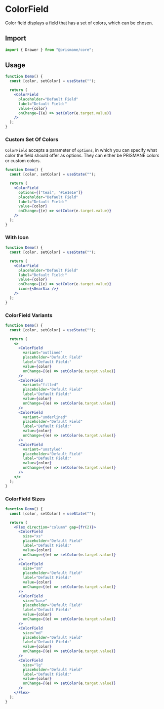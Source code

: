 # ColorField

Color field displays a field that has a set of colors, which can be chosen.

## Import

```js
import { Drawer } from "@prismane/core";
```

## Usage

```jsx
function Demo() {
  const [color, setColor] = useState("");

  return (
    <ColorField
      placeholder="Default Field"
      label="Default Field:"
      value={color}
      onChange={(e) => setColor(e.target.value)}
    />
  );
}
```

### Custom Set Of Colors

`ColorField` accepts a parameter of `options`, in which you can specify what color the field should offer as options. They can either be PRISMANE colors or custom colors.

```jsx
function Demo() {
  const [color, setColor] = useState("");

  return (
    <ColorField
      options={["teal", "#1e1e1e"]}
      placeholder="Default Field"
      label="Default Field:"
      value={color}
      onChange={(e) => setColor(e.target.value)}
    />
  );
}
```

### With Icon

```jsx
function Demo() {
  const [color, setColor] = useState("");

  return (
    <ColorField
      placeholder="Default Field"
      label="Default Field:"
      value={color}
      onChange={(e) => setColor(e.target.value)}
      icon={<GearSix />}
    />
  );
}
```

### ColorField Variants

```jsx
function Demo() {
  const [color, setColor] = useState("");

  return (
    <>
      <ColorField
        variant="outlined"
        placeholder="Default Field"
        label="Default Field:"
        value={color}
        onChange={(e) => setColor(e.target.value)}
      />
      <ColorField
        variant="filled"
        placeholder="Default Field"
        label="Default Field:"
        value={color}
        onChange={(e) => setColor(e.target.value)}
      />
      <ColorField
        variant="underlined"
        placeholder="Default Field"
        label="Default Field:"
        value={color}
        onChange={(e) => setColor(e.target.value)}
      />
      <ColorField
        variant="unstyled"
        placeholder="Default Field"
        label="Default Field:"
        value={color}
        onChange={(e) => setColor(e.target.value)}
      />
    </>
  );
}
```

### ColorField Sizes

```jsx
function Demo() {
  const [color, setColor] = useState("");

  return (
    <Flex direction="column" gap={fr(2)}>
      <ColorField
        size="xs"
        placeholder="Default Field"
        label="Default Field:"
        value={color}
        onChange={(e) => setColor(e.target.value)}
      />
      <ColorField
        size="sm"
        placeholder="Default Field"
        label="Default Field:"
        value={color}
        onChange={(e) => setColor(e.target.value)}
      />
      <ColorField
        size="base"
        placeholder="Default Field"
        label="Default Field:"
        value={color}
        onChange={(e) => setColor(e.target.value)}
      />
      <ColorField
        size="md"
        placeholder="Default Field"
        label="Default Field:"
        value={color}
        onChange={(e) => setColor(e.target.value)}
      />
      <ColorField
        size="lg"
        placeholder="Default Field"
        label="Default Field:"
        value={color}
        onChange={(e) => setColor(e.target.value)}
      />
    </Flex>
  );
}
```
